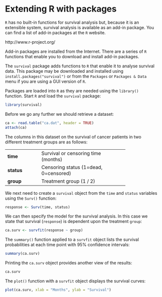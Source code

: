 # Extending R with packages {#exercise5}

`R` has no built-in functions for survival analysis but, because it is an extensible system, survival analysis is
available as an add-in package. You can find a list of add-in packages at the `R` website. 

http://www.r-project.org/

Add-in packages are installed from the Internet. There are a series of `R` functions that enable you to download and install add-in packages.

The `survival` package adds functions to `R` that enable it to analyse survival data. This package may be downloaded and installed using `install.packages("survival")` or from the `Packages` or `Packages & Data` menu if you are using a GUI version of `R`.

Packages are loaded into `R` as they are needed using the `library()` function. Start `R` and load the `survival` package:

```r
library(survival)
```

Before we go any further we should retrieve a dataset:

```r
ca <- read.table("ca.dat", header = TRUE)
attach(ca)
```

The columns in this dataset on the survival of cancer patients in two different treatment groups are as follows:

+---------------+----------------------------------------+
| **time**      | Survival or censoring time (months)    |
+---------------+----------------------------------------+
| **status**    | Censoring status (1=dead, 0=censored)  |
+---------------+----------------------------------------+
| **group**     | Treatment group (1 / 2)                |
+---------------+----------------------------------------+

We next need to create a `survival` object from the `time` and `status` variables using the `Surv()` function: 

```r
response <- Surv(time, status)
```

We can then specify the model for the survival analysis. In this case we state that survival (`response`) is dependent upon the treatment `group`:

```r
ca.surv <- survfit(response ~ group)
```

The `summary()` function applied to a `survfit` object lists the survival probabilities at each time point with 95% confidence intervals:

```r
summary(ca.surv)
```

Printing the `ca.surv` object provides another view of the results: 

```r
ca.surv
```

The `plot()` function with a `survfit` object displays the survival curves: 

```r
plot(ca.surv, xlab = "Months", ylab = "Survival")
```
